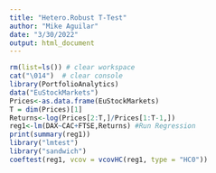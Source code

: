 ```yaml
---
title: "Hetero.Robust T-Test"
author: "Mike Aguilar"
date: "3/30/2022"
output: html_document
---
```



<!-- ### RobustT Test -->
```r
rm(list=ls()) # clear workspace
cat("\014")  # clear console
library(PortfolioAnalytics)
data("EuStockMarkets")
Prices<-as.data.frame(EuStockMarkets)
T = dim(Prices)[1]
Returns<-log(Prices[2:T,]/Prices[1:T-1,])
reg1<-lm(DAX~CAC+FTSE,Returns) #Run Regression
print(summary(reg1))
library("lmtest")
library("sandwich")
coeftest(reg1, vcov = vcovHC(reg1, type = "HC0"))


```